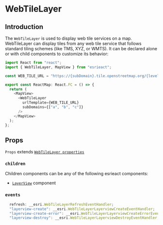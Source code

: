 # WebTileLayer

## Introduction

The `WebTileLayer` is used to display web tile services on a map. WebTileLayer can display tiles from any web tile service that follows standard tiling schemes (like TMS, XYZ, or WMTS). It can be declared alone or with child components to customize its behavior:

```ts
import React from "react";
import { WebTileLayer, MapView } from "esrieact";

const WEB_TILE_URL = "https://{subDomain}.tile.openstreetmap.org/{level}/{col}/{row}.png";

export const ReactMap: React.FC = () => {
  return (
    <MapView>
      <WebTileLayer
        urlTemplate={WEB_TILE_URL}
        subDomains={["a", "b", "c"]}
      />
    </MapView>
  );
};
```

## Props

`Props` extends [`WebTileLayer properties`](https://developers.arcgis.com/javascript/latest/api-reference/esri-layers-WebTileLayer.html#properties-summary)

### `children`

Children components can be any of the following esrieact components:

- [`LayerView`](/layer-views) component

### `events`

```ts
  refresh: __esri.WebTileLayerRefreshEventHandler;
  "layerview-create": __esri.WebTileLayerLayerviewCreateEventHandler;
  "layerview-create-error": __esri.WebTileLayerLayerviewCreateErrorEventHandler;
  "layerview-destroy": __esri.WebTileLayerLayerviewDestroyEventHandler;
```
